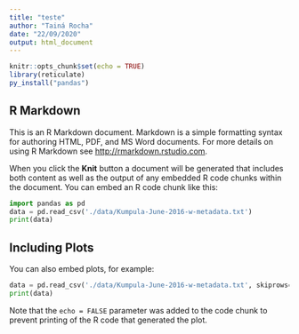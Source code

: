 ```yaml
---
title: "teste"
author: "Tainá Rocha"
date: "22/09/2020"
output: html_document
---
```


```r
knitr::opts_chunk$set(echo = TRUE)
library(reticulate)
py_install("pandas")

```

## R Markdown

This is an R Markdown document. Markdown is a simple formatting syntax for authoring HTML, PDF, and MS Word documents. For more details on using R Markdown see <http://rmarkdown.rstudio.com>.

When you click the **Knit** button a document will be generated that includes both content as well as the output of any embedded R code chunks within the document. You can embed an R code chunk like this:

```python
import pandas as pd
data = pd.read_csv('./data/Kumpula-June-2016-w-metadata.txt')
print(data)
```

## Including Plots

You can also embed plots, for example:

```python
data = pd.read_csv('./data/Kumpula-June-2016-w-metadata.txt', skiprows=8)
print(data)

```

Note that the `echo = FALSE` parameter was added to the code chunk to prevent printing of the R code that generated the plot.
